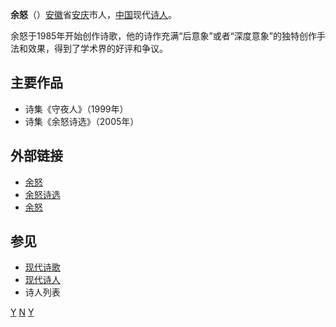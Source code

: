 '''余怒'''（{{bd|1966年|catIdx=Y余}}）[[安徽|安徽]]省[[安庆|安庆]]市人，[[中国|中国]]现代[[诗人|诗人]]。

余怒于1985年开始创作诗歌，他的诗作充满“后意象”或者“深度意象”的独特创作手法和效果，得到了学术界的好评和争议。 

==主要作品==
*诗集《守夜人》（1999年）
*诗集《余怒诗选》（2005年）

==外部链接==
*[http://www.shigebao.com/html/articles/book/1380.html 余怒] {{Wayback|url=http://www.shigebao.com/html/articles/book/1380.html |date=20200209053157 }}
*[https://web.archive.org/web/20070311040921/http://sgdq.ifastnet.com/yunu.htm 余怒诗选]
*[http://300shige.byethost10.com/9007_yunu.html 余怒] {{Wayback|url=http://300shige.byethost10.com/9007_yunu.html |date=20070927233931 }}

==参见==
*[[现代诗歌|现代诗歌]]
*[[现代诗人|现代诗人]]
*诗人列表
{{wikisource}}
{{China-writer-stub}}

[[Category:中國新詩作家|Y]]
[[Category:余姓|N]]
[[Category:在世人物|Y]]